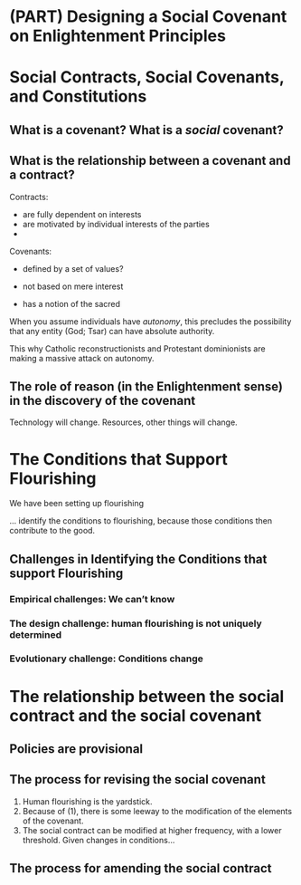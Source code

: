 # (PART) Designing a Social Covenant on Enlightenment Principles {-} 


# Social Contracts, Social Covenants, and Constitutions

## What is a covenant? What is a *social* covenant?

## What is the relationship between a covenant and a contract?

Contracts:

-   are fully dependent on interests
-   are motivated by individual interests of the parties
-   

Covenants:

-   defined by a set of values?

-   not based on mere interest

-   has a notion of the sacred

When you assume individuals have *autonomy*, this precludes the
possibility that any entity (God; Tsar) can have absolute authority.

This why Catholic reconstructionists and Protestant dominionists are making a massive attack on autonomy.


## The role of reason (in the Enlightenment sense) in the discovery of the covenant

Technology will change. Resources, other things will change.


# The Conditions that Support Flourishing

We have been setting up flourishing

... identify the conditions to flourishing, because those conditions then contribute to the good.


## Challenges in Identifying the Conditions that support Flourishing


### Empirical challenges: We can't know


### The design challenge: human flourishing is not uniquely determined

### Evolutionary challenge: Conditions change


# The relationship between the social contract and the social covenant

## Policies are provisional


## The process for revising the social covenant

1.  Human flourishing is the yardstick.
2.  Because of (1), there is some leeway to the modification of the
    elements of the covenant.
3.  The social contract can be modified at higher frequency, with a
    lower threshold. Given changes in conditions…


## The process for amending the social contract
